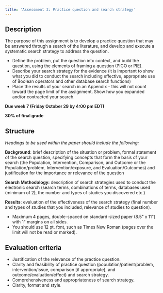 ```yaml
---
title: 'Assessment 2: Practice question and search strategy'
---
```


## Description

The purpose of this assignment is to develop a practice question that may be answered through a search of the literature, and develop and execute a systematic search strategy to address the question.

- Define the problem, put the question into context, and build the question, using the elements of framing a question (PICO or PIE).
- Describe your search strategy for the evidence (it is important to show what you did to conduct the search including effective, appropriate use of Boolean operators and other database search functions)
- Place the results of your search in an Appendix - this will not count toward the page limit of the assignment. Show how you expanded and/or contracted your search.

**Due week 7 (Friday October 29 by 4:00 pm EDT)**

**30% of final grade**

## Structure

_Headings to be used within the paper should include the following:_

**Background:** brief description of the situation or problem, formal statement of the search question, specifying concepts that form the basis of your search (the Population, Intervention, Comparison, and Outcome or the Population/problem, Intervention/exposure, and Evaluation/Outcomes) and justification for the importance or relevance of the question

**Search Methodology:** description of search strategies used to conduct the electronic search (search terms, combinations of terms, databases used (minimum of 2), the number and types of studies you discovered etc.)

**Results:** evaluation of the effectiveness of the search strategy (final number and types of studies that you included, relevance of studies to question).

- Maximum 4 pages, double-spaced on standard-sized paper (8.5" x 11") with 1" margins on all sides.
- You should use 12 pt. font, such as Times New Roman (pages over the limit will not be read or marked).

## Evaluation criteria

- Justification of the relevance of the practice question.
- Clarity and feasibility of practice question (population/patient/problem, intervention/issue, comparison [if appropriate], and outcome/evaluation/effect) and search strategy.
- Comprehensiveness and appropriateness of search strategy.
- Clarity, format and style.
